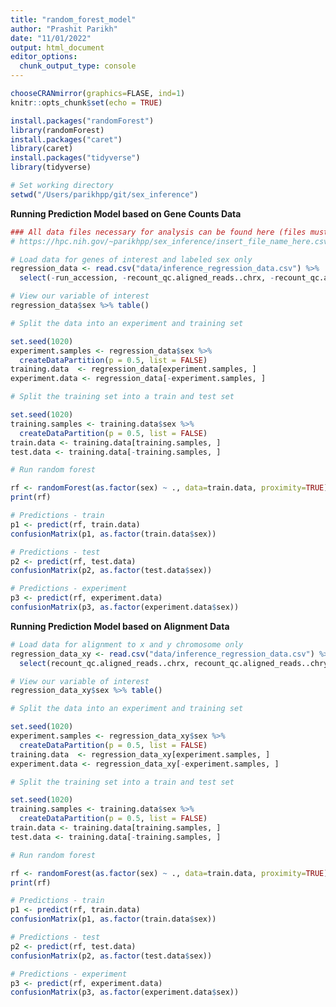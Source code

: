 ```yaml
---
title: "random_forest_model"
author: "Prashit Parikh"
date: "11/01/2022"
output: html_document
editor_options: 
  chunk_output_type: console
---
```


```r
chooseCRANmirror(graphics=FLASE, ind=1)
knitr::opts_chunk$set(echo = TRUE)

install.packages("randomForest")
library(randomForest)
install.packages("caret")
library(caret)
install.packages("tidyverse")
library(tidyverse)

# Set working directory
setwd("/Users/parikhpp/git/sex_inference")
```

**Running Prediction Model based on Gene Counts Data**

```r
### All data files necessary for analysis can be found here (files must be uncompressed prior to use):
# https://hpc.nih.gov/~parikhpp/sex_inference/insert_file_name_here.csv.gz

# Load data for genes of interest and labeled sex only
regression_data <- read.csv("data/inference_regression_data.csv") %>% 
  select(-run_accession, -recount_qc.aligned_reads..chrx, -recount_qc.aligned_reads..chry)

# View our variable of interest
regression_data$sex %>% table()

# Split the data into an experiment and training set

set.seed(1020)
experiment.samples <- regression_data$sex %>% 
  createDataPartition(p = 0.5, list = FALSE)
training.data  <- regression_data[experiment.samples, ]
experiment.data <- regression_data[-experiment.samples, ]

# Split the training set into a train and test set

set.seed(1020)
training.samples <- training.data$sex %>% 
  createDataPartition(p = 0.5, list = FALSE)
train.data <- training.data[training.samples, ]
test.data <- training.data[-training.samples, ]

# Run random forest

rf <- randomForest(as.factor(sex) ~ ., data=train.data, proximity=TRUE)
print(rf)

# Predictions - train
p1 <- predict(rf, train.data)
confusionMatrix(p1, as.factor(train.data$sex))

# Predictions - test
p2 <- predict(rf, test.data)
confusionMatrix(p2, as.factor(test.data$sex))

# Predictions - experiment
p3 <- predict(rf, experiment.data)
confusionMatrix(p3, as.factor(experiment.data$sex))
```

**Running Prediction Model based on Alignment Data**

```r
# Load data for alignment to x and y chromosome only
regression_data_xy <- read.csv("data/inference_regression_data.csv") %>% 
  select(recount_qc.aligned_reads..chrx, recount_qc.aligned_reads..chry, sex)

# View our variable of interest
regression_data_xy$sex %>% table()

# Split the data into an experiment and training set

set.seed(1020)
experiment.samples <- regression_data_xy$sex %>% 
  createDataPartition(p = 0.5, list = FALSE)
training.data  <- regression_data_xy[experiment.samples, ]
experiment.data <- regression_data_xy[-experiment.samples, ]

# Split the training set into a train and test set

set.seed(1020)
training.samples <- training.data$sex %>% 
  createDataPartition(p = 0.5, list = FALSE)
train.data <- training.data[training.samples, ]
test.data <- training.data[-training.samples, ]

# Run random forest

rf <- randomForest(as.factor(sex) ~ ., data=train.data, proximity=TRUE)
print(rf)

# Predictions - train
p1 <- predict(rf, train.data)
confusionMatrix(p1, as.factor(train.data$sex))

# Predictions - test
p2 <- predict(rf, test.data)
confusionMatrix(p2, as.factor(test.data$sex))

# Predictions - experiment
p3 <- predict(rf, experiment.data)
confusionMatrix(p3, as.factor(experiment.data$sex))
```

